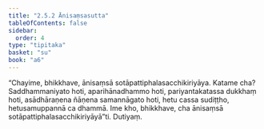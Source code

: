 ```yaml
---
title: "2.5.2 Ānisaṃsasutta"
tableOfContents: false
sidebar:
  order: 4
type: "tipitaka"
basket: "su"
book: "a6"
---
```



<DynamicBreadcrumb />

<Division number="97" book="a6" bookNo="16" page="384">

<Paragraph number="716" book="a6">
“Chayime, bhikkhave, ānisaṃsā sotāpattiphalasacchikiriyāya. Katame cha? Saddhammaniyato hoti, aparihānadhammo hoti, pariyantakatassa dukkhaṃ hoti, asādhāraṇena ñāṇena samannāgato hoti, hetu cassa sudiṭṭho, hetusamuppannā ca dhammā. Ime kho, bhikkhave, cha ānisaṃsā sotāpattiphalasacchikiriyāyā”ti.

</Paragraph>
</Division>

<Paragraph number="717" type="center" book="a6">
Dutiyaṃ.
</Paragraph>